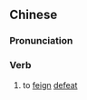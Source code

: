 {{also|诈败}}
==Chinese==
{{zh-forms|s=诈败}}

===Pronunciation===
{{zh-pron
|m=zhàbài
|cat=v
}}

===Verb===
{{zh-verb}}

# {{lb|zh|literary}} to [[feign]] [[defeat]]